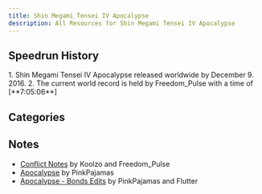 ```yaml
---
title: Shin Megami Tensei IV Apocalypse
description: All Resources for Shin Megami Tensei IV Apocalypse
---
```



<DocsHero 
    content="Shin Megami Tensei IV: Apocalypse is one of the cool Shin Megami Tensei games."
    srcUrl={cover}
    alt="Shin Megami Tensei IV: Apocalypse  Cover"
/>

<LinkCard title="Leaderboards" href="https://www.speedrun.com/shin_megami_tensei_iv_apocalypse" description="See all the submitted runs on Speedrun.com"/>

## Speedrun History
<Steps>
1. Shin Megami Tensei IV Apocalypse released worldwide by December 9. 2016.
2. The current world record is held by Freedom_Pulse with a time of [**7:05:06**]
</Steps>

## Categories
<CardGrid>
        <Card title="Conflict"></Card>
        <Card title="Apocalypse"></Card>
</CardGrid>

## Notes
- [Conflict Notes](https://docs.google.com/document/d/1JNsvUBYJtusZL-dHeoJwhoC5D8T40okv7BXMrOQLVu8/edit?usp=sharing) by Koolzo and Freedom_Pulse
- [Apocalypse](https://docs.google.com/document/d/16WK4UA59cV94tNJj3QJHqvyv5BSQqcbzhUd38CBCqsQ/edit?usp=sharing) by PinkPajamas
- [Apocalypse - Bonds Edits](https://docs.google.com/document/d/1cjlJ5P5uAnwvaWMdTHBD4hNVtdX93mm2H5OHZVFGavg/edit?usp=sharing) by PinkPajamas and Flutter